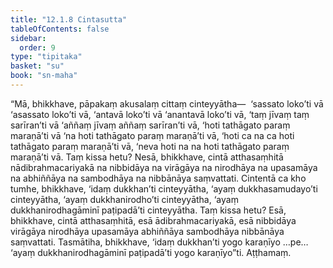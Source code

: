 ```yaml
---
title: "12.1.8 Cintasutta"
tableOfContents: false
sidebar:
  order: 9
type: "tipitaka"
basket: "su"
book: "sn-maha"
---
```



<DynamicBreadcrumb />

<Division number="1078" book="sn-maha">

<Paragraph number="2192" book="sn-maha">
“Mā, bhikkhave, pāpakaṃ akusalaṃ cittaṃ cinteyyātha—  ‘sassato loko’ti vā ‘asassato loko’ti vā, ‘antavā loko’ti vā ‘anantavā loko’ti vā, ‘taṃ jīvaṃ taṃ sarīran’ti vā ‘aññaṃ jīvaṃ aññaṃ sarīran’ti vā, ‘hoti tathāgato paraṃ maraṇā’ti vā ‘na hoti tathāgato paraṃ maraṇā’ti vā, ‘hoti ca na ca hoti tathāgato paraṃ maraṇā’ti vā, ‘neva hoti na na hoti tathāgato paraṃ maraṇā’ti vā. Taṃ kissa hetu? Nesā, bhikkhave, cintā atthasaṃhitā nādibrahmacariyakā na nibbidāya na virāgāya na nirodhāya na upasamāya na abhiññāya na sambodhāya na nibbānāya saṃvattati.
</Paragraph>

<Paragraph number="2193" book="sn-maha">
Cintentā ca kho tumhe, bhikkhave, ‘idaṃ dukkhan’ti cinteyyātha, ‘ayaṃ dukkhasamudayo’ti cinteyyātha, ‘ayaṃ dukkhanirodho’ti cinteyyātha, ‘ayaṃ dukkhanirodhagāminī paṭipadā’ti cinteyyātha. Taṃ kissa hetu? Esā, bhikkhave, cintā atthasaṃhitā, esā ādibrahmacariyakā, esā nibbidāya virāgāya nirodhāya upasamāya abhiññāya sambodhāya nibbānāya saṃvattati.
</Paragraph>

<Paragraph number="2194" book="sn-maha">
Tasmātiha, bhikkhave, ‘idaṃ dukkhan’ti yogo karaṇīyo …pe…  ‘ayaṃ dukkhanirodhagāminī paṭipadā’ti yogo karaṇīyo”ti.

</Paragraph>
</Division>

<Paragraph number="2195" type="center" book="sn-maha">
Aṭṭhamaṃ.
</Paragraph>